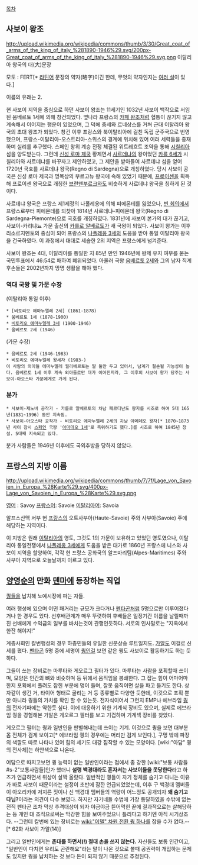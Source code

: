 [[목차]]
== 사보이 왕조 ==
http://upload.wikimedia.org/wikipedia/commons/thumb/3/30/Great_coat_of_arms_of_the_king_of_italy_%281890-1946%29.svg/200px-Great_coat_of_arms_of_the_king_of_italy_%281890-1946%29.svg.png
이탈리아 왕국의 대(大)문장

모토 : FERT[* [[라틴어]] 문장의 약자(略字)이긴 한데, 무엇의 약자인지는 [http://en.wikipedia.org/wiki/FERT 여러 설]이 있다.]

이름의 유래는 2. 

현 사보이 지역을 중심으로 하던 사보이 왕조는 11세기인 1032년 사보이 백작으로 서임된 움베르토 1세에 의해 창건되었다. 옆나라 프랑스의 [[카페 왕조]]처럼 혈통이 끊기지 않고 계속해서 이어지는 행운이 있었으며, 그 덕에 중세와 르네상스를 거쳐 근대 이탈리아 왕국의 초대 왕조가 되었다. 창건 이후 프랑스와 북이탈리아에 걸친 독립 군주국으로 번영했으며, 프랑스-이탈리아-오스트리아-스위스의 경계에 위치해 있어 여러 세력들을 중재하며 실리를 추구했다. 스페인 왕위 계승 전쟁 체결된 위트레흐트 조약을 통해 [[시칠리아]] 섬을 양도받는다. 그런데 [[신성 로마 제국]] 황제면서 [[사르데냐]]의 왕이었던 [[카를 6세]]가 시칠리아와 사르데냐를 바꾸자고 제안하였고, 그 제안을 받아들여 사르데냐 섬을 얻어 1720년 국호를 사르데냐 왕국(Regno di Sardegna)으로 개칭하였다. 당시 사보이 공국은 신성 로마 제국과 명목상의 부르고뉴 왕국에 속해 있었기 때문에, [[프로이센]]을 획득해 프로이센 왕국으로 개칭한 [[브란덴부르크]]와도 비슷하게 사르데냐 왕국을 칭하게 된 것이다.

사르데냐 왕국은 프랑스 제1제정의 나폴레옹에 의해 피에몬테를 잃었으나, [[빈 회의]]에서 프랑스로부터 피에몬테를 되찾아 1814년 사르데냐-피에몬테 왕국(Regno di Sardegna-Piemonte)으로 국호를 개칭하였다. 1831년에 사보이 본가의 대가 끊기고, 사보이-카리냐뇨 가문 출신의 [[카를로 알베르토]]가 새 국왕이 되었다. 사보이 왕가는 이후 리소르지멘토의 중심이 되어 프랑스의 [[나폴레옹 3세]]의 도움을 받아 통일 이탈리아 왕국을 건국하였다. 이 과정에서 대대로 세습한 2의 지역은 프랑스에게 넘겨준다.

사보이 왕조는 4대, 이탈리아를 통일한 지 85년 만인 1946년에 왕제 유지 여부를 묻는 국민투표에서 46:54로 패하여 폐위되었다. 아울러 국왕 [[움베르토 2세]]와 그의 남자 직계후손들은 2002년까지 망명 생활을 해야 했다.
=== 역대 국왕 및 가문 수장 ===
(이탈리아 통일 이후)
 * [비토리오 에마누엘레 2세] (1861-1878)
 * 움베르토 1세 (1878-1900) 
 * [[비토리오 에마누엘레 3세]] (1900-1946)
 * 움베르토 2세 (1946)
(가문 수장)
 * 움베르토 2세 (1946-1983)
 * 비토리오 에마누엘레 왕세자 (1983-)
 이 사람의 외아들 에마누엘레 필리베르토는 딸 둘만 두고 있어서, 남계가 절손될 가능성이 높다. 움베르토 1세 이후 계속 외아들로만 대가 이어진지라, 그 이후의 사보이 왕가 당주는 사보이-아오스타 가문에게로 가게 된다.

=== 분가 ===
 * 사보이-제노바 공작가 - 카를로 알베르토의 차남 페르디난도 왕자를 시조로 하여 5대 165년(1831~1996) 동안 지속됨.
 * 사보이-아오스타 공작가 - 비토리오 에마누엘레 2세의 차남 아메데오 왕자[* 1870~1873년 사이 잠시 [[스페인]] 국왕 '[[아마데오 1세]]'로 즉위하기도 했다.]를 시조로 하여 1845년 창설. 5대째 지속되고 있다.

분가 사람들은 1946년 이후에도 국외추방을 당하지 않았다.

== 프랑스의 지방 이름 ==
http://upload.wikimedia.org/wikipedia/commons/thumb/7/7f/Lage_von_Savoien_in_Europa_%28Karte%29.svg/400px-Lage_von_Savoien_in_Europa_%28Karte%29.svg.png

[[영어]] : Savoy
[[프랑스어]]: Savoie
[[이탈리아어]]: Savoia

알프스산맥 서부 현 [[프랑스]]의 오트사부아(Haute-Savoie) 주와 사부아(Savoie) 주에 해당하는 지역이다. 

이 지방은 원래 [[이탈리아]]의 영토, 그것도 1의 가문이 보유하고 있었던 영토였으나, 이탈리아 통일전쟁에서 [[나폴레옹 3세]]에게 도움을 받은 대가로 1860년 프랑스에 니스와 사보이 지역을 할양하여, 각각 현 프랑스 공화국의 알프마리팀(Alpes-Maritimes) 주와 사부아 지역으로 오늘날까지 이르고 있다.

== [[양영순]]의 만화 [[덴마]]에 등장하는 직업 == 
[[퀑]]들을 납치해 노예시장에 파는 자들.

여러 행성에 있으며 어떤 패거리는 규모가 크다거나 [[펜타곤]]처럼 5명으로만 이루어졌다거나 한 경우도 있다. 선후배관계가 매우 뚜렷하여 후배들은 일정기간 이름을 날릴때까진 선배에게 수익금의 일부를 바치는것이 관행인듯하다. 서로의 인사말로는 "지옥에서 한잔 해야지!"

계층사회인 칼번행성의 경우 하층민들의 유일한 신분상승 루트일지도. [[가알]]도 이걸로 신세를 폈다. [[펜타곤]] 5명 중에 세명이 [[퀑]]인걸 보면 같은 퀑도 사보이로 활동하기도 하는 듯 하다.

그들이 쓰는 장비로는 마루타와 게오르그 필터가 있다. 마루타는 사람을 포획할때 쓰이며, 모양은 인간의 뼈와 비슷하며 등 뒤에서 움직임을 봉쇄한다. 그 잡는 힘이 어마어마한지 포획에서 풀려도 잡힌 부분에 멍이 들며, 잘못 움직이면 살을 파고 들기도 한다. 상자같이 생긴 거, 타이어 형태로 굴리는 거 등 종류별로 다양한 듯한데, 이것으로 포획 뿐만 아니라 퀑들의 가치를 확인 할 수 있는듯. 전자식이어서 그런지 EMP나 에브라임 [[퀑]]의 전자기파에는 약한듯 싶다. 이에 대응하기 위한 기계식 장비도 있으며, 실제로 에브라임 퀑을 경험해본 가알은 게오르그 필터를 보고 기겁하며 기계섹 장비를 찾았다.

게오르그 필터는 퀑과 일반인을 판별해내는데 쓰이는 기계. 이것으로 퀑을 보면 대부분 몸 전체가 검게 보이고[* 에브라임 퀑의 경우에는 머리만 검게 보인다.], 구멍 밖에 파장의 색깔도 따로 나타나 있어 힘의 세기도 대강 짐작할 수 있는 모양이다. [wiki:"아담" 퀑의 전사체]는 하얀색으로 나온다.

여담으로 따지고보면 퀑 능력이 없는 일반인이라는 점에서 좀 강한 [wiki:"보통 사람들#s-2"보통사람들]인가 했더니 '''설령 백경대라도 혼자서는 사보이들을 못당한다'''라고 하즈가 언급하면서 위상이 살짝 올랐다. 일반적인 퀑들이 자기 정체를 숨기고 다니는 이유가 바로 사보이 때문이라는 설정이 초반에 잠깐 언급되었었는데, 이후 구 백경대 멤버들이 아오리카에 저지른 짓이나 신 백경대 멤버들의 역량이 어느정도 공개되자 '''왜 숨기고 다님?'''이라는 의견이 다수 보였다. 하지만 자기네들 수법에 가장 통달하였을 수밖에 없는 전직 펜타곤 조차 막상 추격대상이 되자 야금야금 뜯어먹힌 끝에 결과적으로는 살해당하는 등 개인 대 조직으로써는 막강한 힘을 보여주었으니 틀리다고 하기엔 아직 시기상조다. --그런데 칼번에 있는 장비로는 [[wiki:"이델" 차원 전환 퀑 하나]]를 잡을 수가 없다.-- [* 62화 사보이 가알(14)]

그리고 일반인에게는 '''존대를 하면서(!) 절대 손을 쓰지 않는다.''' 자신들도 보통 인간이고, "일반인이 다치면 우리도 곤란해요"라는 말이 나온 것으로 볼때 공권력이 개입하는 문제도 있지만 퀑을 납치하는 것 보다 돈이 되지 않기 때문으로 추정된다.
